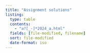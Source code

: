 ```yaml
---
title: "Assignment solutions"
listing:
  type: table
  contents: 
    - "a?[_-]*2024_a.html"
  fields: [file-modified, filename]
  sort: file-modified
  date-format: iso
---
```


